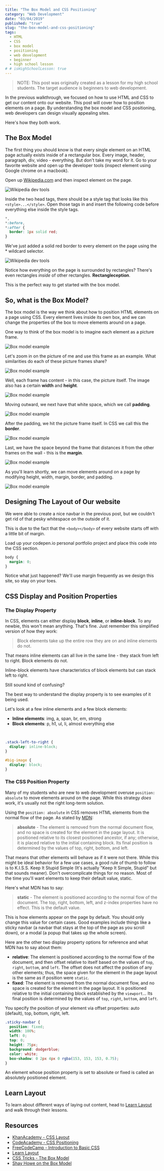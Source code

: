 ```yaml
---
title: "The Box Model and CSS Positioning"
category: "Web Development"
date: "03/04/2019"
published: "true"
slug: "the-box-model-and-css-positioning"
tags:
  - HTML
  - CSS
  - box model
  - positioning
  - web development
  - beginner
  - high school lesson
# # isHighSchoolLesson: true
---
```




> NOTE: This post was originally created as a lesson for my high school students. The target audience is beginners to web development.

In the previous walkthrough, we focused on how to use HTML and CSS to get our content onto our website. This post will cover how to position elements on a page. By understanding the box model and CSS positioning, web developers can design visually appealing sites.

Here's how they both work.

## The Box Model

The first thing you should know is that every single element on an HTML page actually exists inside of a rectangular box. Every image, header, paragraph, div, video - everything. But don't take my word for it. Go to your favorite website and open up the developer tools (inspect element using Google chrome on a macbook).

Open up [Wikipedia.com](http://www.wikipedia.com) and then inspect element on the page.

<Image src={wikipediaDevTools} alt="Wikipedia dev tools" className="bg-white p-1" />

Inside the two head tags, there should be a style tag that looks like this `<style>...</style>`. Open those tags in and insert the following code before everything else inside the style tags.

```css
*,
*:before,
*:after {
  border: 1px solid red;
}
```

We've just added a solid red border to every element on the page using the \* wildcard selector.

<Image src={wikipediaDevTools} alt="Wikipedia dev tools" className="bg-white p-1" />

Notice how everything on the page is surrounded by rectangles? There's even rectangles _inside_ of other rectangles. **Rectangleception**.

This is the perfect way to get started with the box model.

## So, what is the Box Model?

The box model is the way we think about how to position HTML elements on a page using CSS. Every element lives inside its own box, and we can change the properties of the box to move elements around on a page.

One way to think of the box model is to imagine each element as a picture frame.

<Image src={boxModel1} alt="Box model example" />

Let's zoom in on the picture of me and use this frame as an example. What similarities do each of these picture frames share?

<Image src={boxModel2} alt="Box model example" />

Well, each frame has content - in this case, the picture itself. The image also has a certain **width** and **height**.

<Image src={boxModel3} alt="Box model example" />

Moving outward, we next have that white space, which we call **padding**.

<Image src={boxModel4} alt="Box model example" />

After the padding, we hit the picture frame itself. In CSS we call this the **border**.

<Image src={boxModel5} alt="Box model example" />

Last, we have the space beyond the frame that distances it from the other frames on the wall - this is the **margin**.

<Image src={boxModel1} alt="Box model example" />

As you'll learn shortly, we can move elements around on a page by modifying height, width, margin, border, and padding.

<Image src={boxModelGif} alt="Box model example" />

## Designing The Layout of Our website

We were able to create a nice navbar in the previous post, but we couldn't get rid of that pesky whitespace on the outside of it.

This is due to the fact that the `<body></body>` of every website starts off with a little bit of margin.

Load up your codepen.io personal portfolio project and place this code into the CSS section.

```css
body {
  margin: 0;
}
```

Notice what just happened? We'll use margin frequently as we design this site, so stay on your toes.

## CSS Display and Position Properties

### The Display Property

In CSS, elements can either display **block**, **inline**, or **inline-block**. To any newbie, this won't mean anything. That's fine. Just remember this simplified version of how they work:

> Block elements take up the entire row they are on and inline elements do not.

That means inline elements can all live in the same line - they stack from left to right. Block elements do not.

Inline-block elements have characteristics of block elements but can stack left to right.

Still sound kind of confusing?

The best way to understand the display property is to see examples of it being used.

Let's look at a few inline elements and a few block elements:

- **Inline elements**: img, a, span, br, em, strong
- **Block elements**: p, h1, ul, li, almost everything else

<br />

```css
.stack-left-to-right {
  display: inline-block;
}

#big-image {
  display: block;
}
```

### The CSS Position Property

Many of my students who are new to web development overuse `position: absolute` to move elements around on the page. While this strategy _does_ work, it's usually not the right long-term solution.

Using the `position: absolute` in CSS removes HTML elements from the normal flow of the page. As stated by [MDN](https://developer.mozilla.org/en-US/docs/Web/CSS/position):

> **absolute** - The element is removed from the normal document flow, and no space is created for the element in the page layout. It is positioned relative to its closest positioned ancestor, if any; otherwise, it is placed relative to the initial containing block. Its final position is determined by the values of top, right, bottom, and left.

That means that other elements will behave as if it were not there. While this might be ideal behavior for a few use cases, a good rule of thumb to follow is to K.I.S.S. Keep It Stupid Simple (It's actually "Keep It Simple, Stupid" but that sounds meaner). Don't overcomplicate things for no reason. Most of the time you'll want elements to keep their default value, static.

Here's what MDN has to say:

> **static** - The element is positioned according to the normal flow of the document. The top, right, bottom, left, and z-index properties have no effect. This is the default value.

This is how elements appear on the page by default. You should only change this value for certain cases. Good examples include things like a sticky navbar (a navbar that stays at the top of the page as you scroll down), or a modal (a popup that takes up the whole screen).

Here are the other two display property options for reference and what MDN has to say about them:

- **relative**: The element is positioned according to the normal flow of the document, and then offset relative to itself based on the values of `top`, `right`, `bottom`, and `left`. The offset does not affect the position of any other elements; thus, the space given for the element in the page layout is the same as if position were `static`.
- **fixed**: The element is removed from the normal document flow, and no space is created for the element in the page layout. It is positioned relative to the initial containing block established by the `viewport`... Its final position is determined by the values of `top`, `right`, `bottom`, and `left`.

You specify the position of your element via offset properties: auto (default), top, bottom, right, left.

```css
.sticky-navbar {
  position: fixed;
  width: 100%;
  left: 0;
  top: 0;
  height: 75px;
  background: dodgerblue;
  color: white;
  box-shadow: 0 2px 4px 0 rgba(153, 153, 153, 0.75);
}
```

An element whose position property is set to absolute or fixed is called an absolutely positioned element.

## Learn Layout

To learn about different ways of laying out content, head to [Learn Layout](http://learnlayout.com/) and walk through their lessons.

## Resources

- [KhanAcademy - CSS Layout](https://www.khanacademy.org/computing/computer-programming/html-css#css-layout-properties)
- [CodeAcademy - CSS Positioning](https://www.codecademy.com/courses/web-beginner-en-6merh/0/1#)
- [FreeCodeCamp - Introduction to Basic CSS](https://learn.freecodecamp.org/responsive-web-design/basic-css)
- [Learn Layout](http://learnlayout.com/)
- [CSS Tricks - The Box Model](https://css-tricks.com/the-css-box-model/)
- [Shay Howe on the Box Model](http://learn.shayhowe.com/html-css/opening-the-box-model/)
